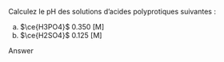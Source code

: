 ::: {.Exercise data-latex=""}

Calculez le pH des solutions d’acides polyprotiques suivantes :

a. $\ce{H3PO4}$ 0.350 [M]
\vspace{\stretch{1}}
b. $\ce{H2SO4}$ 0.125 [M]
\vspace{\stretch{1}}


:::

::: {.Answer data-latex=""}

Answer

:::
